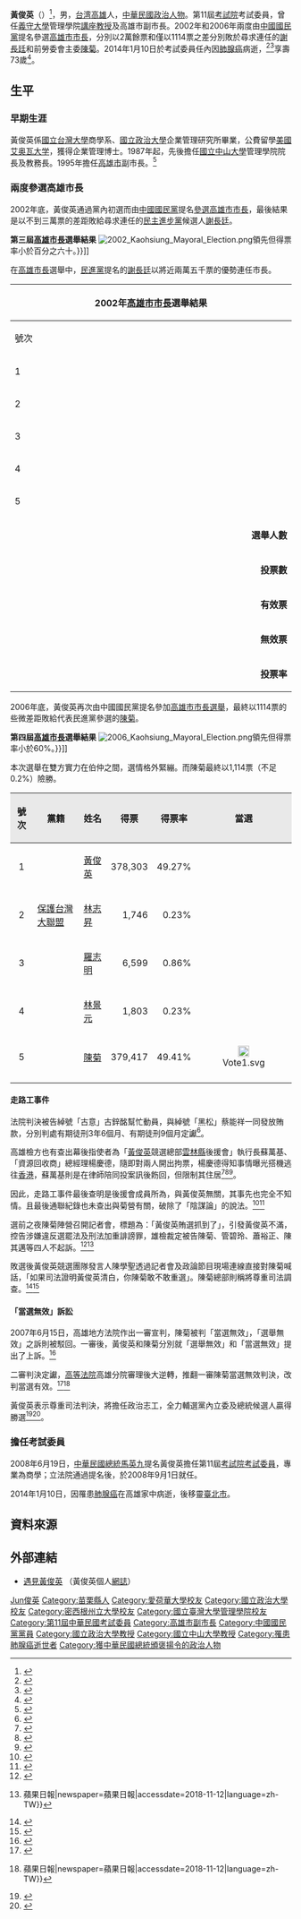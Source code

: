 {{Otheruses|other=名为黄俊英的其他人物|黄俊英}}
{{Infobox_officeholder
| name = 黃俊英
| image =
| width = 
| office = {{ROC}}第11屆[[考試委員|考試委員]]
| term_start  = 2008年9月1日
| term_end = 2014年1月10日
| 1blankname = 考試院院長 
| 1namedata  = [[伍錦霖|伍錦霖]]（代理）<br>[[關中_(中華民國)|關中]]
| sex = 男 
| Native place =
| nationality  = {{JPN-EMP}}（1941年–1945年）<br> {{ROC}}（1945年–2014年）
| date of birth ={{birth date |1941|12|31}}
| date of die = {{die date |2014|01|10}}
| date of death = {{death date and age |2014|1|10|1941|12|31}}
| place of birth = {{tWN-JPN}}[[高雄州|高雄州]][[高雄市_(州轄市)|高雄市]][[苓雅寮|苓雅寮]]
| party = {{Kmt}}
| place of death = {{ROC}}[[高雄市|高雄市]][[左營區|左營區]][[高雄榮民總醫院|高雄榮民總醫院]]
| death cause = [[肺腺癌|肺腺癌]]
| educate = 
*美國愛荷華大學企管哲學博士<br><span style="color: blue;">(1974年)</span>
*美國密西根州立大學企業管理碩士<br><span style="color: blue;">(1970年)</span>
*國立政治大學企業管理研究所碩士<br><span style="color: blue;">(1968年)</span>
*國立臺灣大學商學系畢業<br><span style="color: blue;">(1964年)</span>
| past = 
*行政院研究考核委員會研究發展處處長<br><span style="color: blue;">(1979年-1987年)</span>
*行政院研究考核委員會副主任委員<br><span style="color: blue;">(1979年-1987年)</span>
*政治大學企管所教授
*國立中山大學管理學院院長<br><span style="color: blue;">(1987年-1989年)</span>
*國立中山大學教務長<br><span style="color: blue;">(1989年-1995年)</span>
*高雄市副市長<br><span style="color: blue;">(1995年-1998年)</span>
*義守大學副校長
*義守大學管理學院講座教授
*南知青國立中山大學聯誼會委員
*第17屆候補中央委員
*高雄市產業發展協會理事長
*高雄都會發展基金會董事長
*中華民國企業經理協進會監事<br><span style="color: blue;">(2004年2月16日-)</span>
*第11屆[[考試院|考試院]]考試委員
}}
'''黃俊英'''（{{bd|1941年|12月31日|2014年|1月10日|catIdx=Huang黃俊英}}）<ref>{{cite web|language=zh-tw|url=http://udn.com/NEWS/BREAKINGNEWS/BREAKINGNEWS1/8416150.shtml?instant|title=考委黃俊英上午驟逝 死因待確認|publisher=聯合報|date=2014-01-10|accessdate=2014-01-10|deadurl=yes|archiveurl=https://web.archive.org/web/20140110085628/http://udn.com/NEWS/BREAKINGNEWS/BREAKINGNEWS1/8416150.shtml?instant|archivedate=2014-01-10}}</ref>，男，[[台湾|台湾]][[高雄|高雄]]人，[[中華民國|中華民國]][[政治人物|政治人物]]。第11屆[[考試院|考試院]]考試委員，曾任[[義守大學|義守大學]]管理學院[[講座教授|講座教授]]及高雄市副市長。2002年和2006年兩度由[[中國國民黨|中國國民黨]]提名參選[[高雄市市長|高雄市市長]]，分別以2萬餘票和僅以1114票之差分別敗於尋求連任的[[謝長廷|謝長廷]]和前勞委會主委[[陳菊|陳菊]]。2014年1月10日於考試委員任內因[[肺腺癌|肺腺癌]]病逝，<ref>{{cite web|language=zh-tw|url=http://www.appledaily.com.tw/realtimenews/article/politics/20140110/323685/|title=黃俊英肺腺癌病逝　馬英九：震驚與哀悼|author=|publisher=蘋果日報|date=2014-01-01|accessdate=2014-01-10|archive-date=2016-03-04|archive-url=https://web.archive.org/web/20160304215904/http://www.appledaily.com.tw/realtimenews/article/politics/20140110/323685/|dead-url=no}}</ref><ref>{{cite web|language=zh-tw|url=http://tw.news.yahoo.com/%E9%BB%83%E4%BF%8A%E8%8B%B1%E7%97%85%E9%80%9D-%E5%85%A9%E5%BA%A6%E5%8F%83%E9%81%B8%E9%AB%98%E5%B8%82%E5%A3%AF%E5%BF%97%E6%9C%AA%E9%85%AC-021734766.html|title=黃俊英病逝 兩度參選高市壯志未酬|date=2014-01-10|accessdate=2014-01-10|archive-date=2019-06-21|archive-url=https://web.archive.org/web/20190621005934/https://tw.news.yahoo.com/%E9%BB%83%E4%BF%8A%E8%8B%B1%E7%97%85%E9%80%9D-%E5%85%A9%E5%BA%A6%E5%8F%83%E9%81%B8%E9%AB%98%E5%B8%82%E5%A3%AF%E5%BF%97%E6%9C%AA%E9%85%AC-021734766.html|dead-url=no}}</ref>享壽73歲<ref>{{Cite web |url=http://www.appledaily.com.tw/realtimenews/article/new/20140110/323761/ |title=蘋果日報－罹肺腺癌 享壽73歲 黃俊英驟逝 陳菊：可敬對手 |accessdate=2014-01-17 |archive-date=2014-01-10 |archive-url=https://web.archive.org/web/20140110112533/http://www.appledaily.com.tw/realtimenews/article/new/20140110/323761/ |dead-url=no }}</ref>。

== 生平 ==
=== 早期生涯 ===
黃俊英係[[國立臺灣大學|國立台灣大學]]商學系、[[國立政治大學|國立政治大學]]企業管理研究所畢業，公費留學[[美國|美國]][[艾奥瓦大学|艾奥瓦大学]]，獲得企業管理博士。1987年起，先後擔任[[國立中山大學|國立中山大學]]管理學院院長及教務長。1995年擔任[[高雄市_(1979年-2010年)|高雄市]]副市長。<ref>{{Cite web |url=http://www.nsysu.edu.tw/files/14-1000-92716,r320-1.php |title=《儒道君子黃俊英徜徉學政界 今獲追頒獎章》，國立中山大學官網 |access-date=2016-01-13 |archive-url=https://web.archive.org/web/20160305141757/http://www.nsysu.edu.tw/files/14-1000-92716,r320-1.php |archive-date=2016-03-05 |dead-url=yes }}</ref>

===兩度參選高雄市長===
2002年底，黃俊英通過黨內初選而由[[中國國民黨|中國國民黨]]提名[[2002年中華民國直轄市市長暨市議員選舉|參選高雄市市長]]，最後結果是以不到三萬票的差距敗給尋求連任的[[民主進步黨|民主進步黨]]候選人[[謝長廷|謝長廷]]。

'''第三屆[[高雄市市長|高雄市長]]選舉結果'''
[[File:2002_Kaohsiung_Mayoral_Election.png|right]]領先但得票率小於百分之六十。}}{{legend|#6699FF|[[黃俊英|黃俊英]]領先但得票率小於百分之六十。}}]]

在[[高雄市長|高雄市長]]選舉中，[[民進黨|民進黨]]提名的[[謝長廷|謝長廷]]以將近兩萬五千票的優勢連任市長。
{|class="wikitable collapsible" style="text-align:center"
|-
! colspan="7" width=620px|2002年[[高雄市市長|高雄市市長]]選舉結果
|-
!width=35|號次
!width=55| 候選人
!width=120| 政黨
!width=75| 得票數
!width=75| 得票率
!width=49| 當選標記
|-
|1||[[施明德|施明德]]||{{nonp}}||style="border-left:4px solid #000000;" align="right"|8,750
|align="right"|1.13%
|align="center"|
|-
|2||[[張博雅|張博雅]]||{{nonp}}||style="border-left:4px solid #000000;" align="right"|13,512
|align="right"|1.75%
|align="center"|
|-
|3||[[黃天生|黃天生]]||{{nonp}}||style="border-left:4px solid #000000;" align="right"|1,998
|align="right"|0.26%
|align="center"|
|-
|4||[[黃俊英|黃俊英]]||{{kmt}}　||style="border-left:4px solid #000099;" align="right"|361,546
|align="right"|46.82%
|align="center"|
|-
|5||[[謝長廷|謝長廷]]||{{dpp}}　||style="border-left:4px solid #1B9431;" align="right"|386,384
|align="right"|50.04%
|align="center"|[[File:Vote1.svg|20px]]
|- bgcolor=EEEEEE 
| colspan="3" align="right" | '''選舉人數''' || colspan="3" align="left" |　1,092,668
|- bgcolor=EEEEEE 
| colspan="3" align="right" | '''投票數''' || colspan="3" align="left" |　779,911	
|- bgcolor=EEEEEE 
| colspan="3" align="right" | '''有效票''' || colspan="3" align="left" |　772,157
|- bgcolor=EEEEEE 
| colspan="3" align="right" | '''無效票''' || colspan="3" align="left" |　7,754	
|- bgcolor=EEEEEE 
| colspan="3" align="right" | '''投票率''' || colspan="3" align="left" |　71.38%
|}

2006年底，黃俊英再次由中國國民黨提名參加[[2006年中華民國直轄市市長暨市議員選舉|高雄市市長選舉]]，最終以1114票的些微差距敗給代表民進黨參選的[[陳菊|陳菊]]。

'''第四屆[[高雄市市長|高雄市長]]選舉結果'''
[[File:2006_Kaohsiung_Mayoral_Election.png|right]]領先但得票率小於60%。}}{{legend|#6699FF|[[黃俊英|黃俊英]]領先但得票率小於60%。}}]]

本次選舉在雙方實力在伯仲之間，選情格外緊繃。而陳菊最終以1,114票（不足0.2%）險勝。

{| class="wikitable"
|-
! style="background-color:#E9E9E9" | 號次 
! style="background-color:#E9E9E9" | 黨籍
! style="background-color:#E9E9E9" | 姓名
! style="background-color:#E9E9E9" | 得票
! style="background-color:#E9E9E9" | 得票率
! style="background-color:#E9E9E9" | 當選
|-
|align="center"|1||{{Kmt}}||[[黃俊英_(台灣)|黃俊英]]||align="right"|378,303||align="right"|49.27%|| 
|-
|align="center"|2|| [[保護台灣大聯盟|保護台灣大聯盟]]||[[林志昇|林志昇]]||align="right"|1,746||align="right"|0.23%||
|-
|align="center"|3||{{Tsu}}||[[羅志明|羅志明]]||align="right"|6,599||align="right"|0.86%||
|-
|align="center"|4||{{Nonp}}||[[林景元_(政治人物)|林景元]]||align="right"|1,803||align="right"|0.23%||
|-
|align="center"|5||{{Dpp}}||[[陳菊|陳菊]]||align="right"|379,417||align="right"|49.41%||align="center"|[[File:Vote1.svg|20px]]
|-                                                        
|}
==== 走路工事件 ====
法院判決被告綽號「古意」古鋅酩幫忙動員，與綽號「黑松」蔡能祥一同發放賄款，分別判處有期徒刑3年6個月、有期徒刑9個月定讞<ref>{{cite news |language =zh-tw | url =http://www.nownews.com/2009/10/21/138-2522859.htm | title =高雄走路工案　「黑松」蔡能祥上吊身亡 | publisher =[[今日新聞|今日新聞]] | date =2009-10-21 | accessdate =2009-10-21}}</ref>。

高雄檢方也有查出幕後指使者為「[[黃俊英|黃俊英]]競選總部[[雲林縣|雲林縣]]後援會」執行長蘇萬基、「資源回收商」總經理楊慶德，隨即對兩人開出拘票，楊慶德得知事情曝光搭機逃往[[香港|香港]]，蘇萬基則是在律師陪同投案訊後飭回，但限制其住居<ref>{{cite news | language =zh-tw | url =http://www.epochtimes.com/b5/6/12/15/n1558495.htm | title =疑高雄走路工案藏鏡人 蘇萬基投案訊後飭回 | publisher =[[大紀元|大紀元]]轉貼[[中央社|中央社]] | date =2006-12-18 | accessdate =2006-12-18 | archive-date =2014-01-12 | archive-url =https://web.archive.org/web/20140112062538/http://www.epochtimes.com/b5/6/12/15/n1558495.htm | dead-url =no }}</ref><ref>{{cite news | language =zh-tw | url =http://www.epochtimes.com/b5/6/12/15/n1557660.htm | title =走路工案 疑蘇萬基主導 | publisher =[[大紀元|大紀元]]轉貼[[自由時報|自由時報]] | date =2006-12-15 | accessdate =2006-12-15 | archive-date =2014-01-12 | archive-url =https://web.archive.org/web/20140112064221/http://www.epochtimes.com/b5/6/12/15/n1557660.htm | dead-url =no }}</ref><ref>{{cite news| language =zh-tw| url =http://www.libertytimes.com.tw/2006/new/dec/16/today-p1.htm| title =蘇萬基 支持黃俊英 幫忙動員| publisher =[[自由時報|自由時報]]| date =2006-12-18| accessdate =2006-12-18| deadurl =yes| archiveurl =https://web.archive.org/web/20070108211154/http://www.libertytimes.com.tw/2006/new/dec/16/today-p1.htm| archivedate =2007-01-08}}</ref>。

因此，走路工事件最後查明是後援會成員所為，與黃俊英無關，其事先也完全不知情。且最後通聯紀錄也未查出與菊營有關，破除了「陰謀論」的說法。<ref>{{Cite news|url=http://www.epochtimes.com/b5/6/12/18/n1561074.htm|title=走路工案 楊慶德到案坦承出資託人動員 - 大紀元|date=2006-12-18|newspaper=大紀元 www.epochtimes.com|accessdate=2018-11-12|language=zh-TW|archive-date=2014-01-12|archive-url=https://web.archive.org/web/20140112063510/http://www.epochtimes.com/b5/6/12/18/n1561074.htm|dead-url=no}}</ref><ref>{{Cite news|url=http://www.epochtimes.com/b5/6/12/19/n1561302.htm|title=楊慶德返台坦承 兩度找古動員 - 大紀元|date=2006-12-19|newspaper=大紀元 www.epochtimes.com|accessdate=2018-11-12|language=zh-TW|archive-date=2009-06-23|archive-url=https://web.archive.org/web/20090623142756/http://www.epochtimes.com/b5/6/12/19/n1561302.htm|dead-url=no}}</ref>

選前之夜陳菊陣營召開記者會，標題為：「黃俊英賄選抓到了」，引發黃俊英不滿，控告涉嫌違反選罷法及刑法加重誹謗罪，雄檢裁定被告陳菊、管碧玲、蕭裕正、陳其邁等四人不起訴。<ref>{{Cite news|url=http://news.ltn.com.tw/news/politics/paper/114633|title=走路工案偵結 非菊營自導自演 - 政治 - 自由時報電子報|accessdate=2018-11-12|archive-date=2018-07-13|archive-url=https://web.archive.org/web/20180713134837/http://news.ltn.com.tw/news/politics/paper/114633|dead-url=no}}</ref><ref>{{Cite news|url=https://tw.appledaily.com/headline/daily/20070203/23230509/|title=走路工 陳菊等獲不起訴 {{!}} 蘋果日報|newspaper=蘋果日報|accessdate=2018-11-12|language=zh-TW}}</ref>

敗選後黃俊英競選團隊發言人陳學聖透過記者會及政論節目現場連線直接對陳菊喊話，「如果司法證明黃俊英清白，你陳菊敢不敢重選」。陳菊總部則稱將尊重司法調查。<ref>{{Cite web|url=http://forums.chinatimes.com/report/election/issue/95121201.htm|title=「2006北高市長選後政局大解讀」新聞專輯|accessdate=2018-11-12|work=forums.chinatimes.com|archive-date=2018-11-12|archive-url=https://web.archive.org/web/20181112223327/http://forums.chinatimes.com/report/election/issue/95121201.htm|dead-url=no}}</ref><ref>{{Cite web|title=走路工事件 黃陣營 追究陳其邁等人責任 - 政治 - 自由時報電子報|url=https://news.ltn.com.tw/news/politics/paper/106370|work=自由電子報|accessdate=2019-05-02|language=zh-TW|archive-date=2019-06-04|archive-url=https://web.archive.org/web/20190604183841/https://news.ltn.com.tw/news/politics/paper/106370|dead-url=no}}</ref>

==== 「當選無效」訴訟 ====
2007年6月15日，高雄地方法院作出一審宣判，陳菊被判「當選無效」，「選舉無效」之訴則被駁回。一審後，黃俊英和陳菊分別就「選舉無效」和「當選無效」提出了上訴。<ref>{{Cite web|url=http://paper.people.com.cn/rmrbhwb/html/2007-08/22/content_17226152.htm|title=黄俊英会翻盘吗？|accessdate=2018-10-28|work=paper.people.com.cn|archive-date=2018-10-28|archive-url=https://web.archive.org/web/20181028225859/http://paper.people.com.cn/rmrbhwb/html/2007-08/22/content_17226152.htm|dead-url=yes}}</ref>

二審判決定讞，[[高等法院|高等法院]]高雄分院審理後大逆轉，推翻一審陳菊當選無效判決，改判當選有效。<ref>{{cite news|url=http://news.ltn.com.tw/news/focus/paper/168625|title=二審逆轉 陳菊勝訴 當選有效|author=|date=2007-11-17|work=|publisher=[[自由時報|自由時報]]|accessdate=2007-11-17|language=zh-tw|archive-date=2019-06-16|archive-url=https://web.archive.org/web/20190616160343/https://news.ltn.com.tw/news/focus/paper/168625|dead-url=no}}</ref><ref>{{Cite news|url=https://tw.appledaily.com/headline/daily/20071117/24005093/|title=陳菊勝訴 {{!}} 蘋果日報|newspaper=蘋果日報|accessdate=2018-11-12|language=zh-TW}}</ref>

黃俊英表示尊重司法判決，將擔任政治志工，全力輔選黨內立委及總統候選人贏得勝選<ref>{{cite news|url=http://www.libertytimes.com.tw/2007/new/nov/18/today-fo7-2.htm|title=黃俊英：尊重判決 當政治志工|date=2007-11-16|publisher=[[自由時報|自由時報]]|accessdate=2007-11-16|deadurl=yes|language=zh-tw|archiveurl=https://web.archive.org/web/20071121022208/http://www.libertytimes.com.tw/2007/new/nov/18/today-fo7-2.htm|archivedate=2007-11-21}}</ref><ref>{{cite news|url=http://epochweekly.com/b5/048/3983.htm|title=高雄市長選舉官司陳菊勝出 國民黨反而暗自高興|date=2007-11-16|publisher=[[新紀元周刊|新紀元周刊]]|accessdate=2007-11-16|language=zh-tw|archive-date=2010-11-10|archive-url=https://web.archive.org/web/20101110171343/http://www.epochweekly.com/b5/048/3983.htm|dead-url=no}}</ref>。

=== 擔任考試委員 ===
2008年6月19日，[[中華民國總統|中華民國總統]][[馬英九|馬英九]]提名黃俊英擔任第11屆[[考試院|考試院]][[考試委員|考試委員]]，專業為商學；立法院通過提名後，於2008年9月1日就任。

2014年1月10日，因罹患[[肺腺癌|肺腺癌]]在高雄家中病逝，後移靈[[臺北市|臺北市]]。

== 資料來源 ==
{{reflist|2}}

== 外部連結 ==
* [http://city.udn.com/v1/blog/index.jsp?uid=chunying 遇見黃俊英] {{Wayback|url=http://city.udn.com/v1/blog/index.jsp?uid=chunying |date=20200118031858 }}（黃俊英個人[[網誌|網誌]]）

{{Authority control}}
{{DEFAULTSORT:Huang黃俊英}}
[[Category:黄姓|Jun俊英]]
[[Category:苗栗縣人|Category:苗栗縣人]]
[[Category:愛荷華大學校友|Category:愛荷華大學校友]]
[[Category:國立政治大學校友|Category:國立政治大學校友]]
[[Category:密西根州立大學校友|Category:密西根州立大學校友]]
[[Category:國立臺灣大學管理學院校友|Category:國立臺灣大學管理學院校友]]
[[Category:第11屆中華民國考試委員|Category:第11屆中華民國考試委員]]
[[Category:高雄市副市長|Category:高雄市副市長]]
[[Category:中國國民黨黨員|Category:中國國民黨黨員]]
[[Category:國立政治大學教授|Category:國立政治大學教授]]
[[Category:國立中山大學教授|Category:國立中山大學教授]]
[[Category:罹患肺腺癌逝世者|Category:罹患肺腺癌逝世者]]
[[Category:獲中華民國總統頒褒揚令的政治人物|Category:獲中華民國總統頒褒揚令的政治人物]]